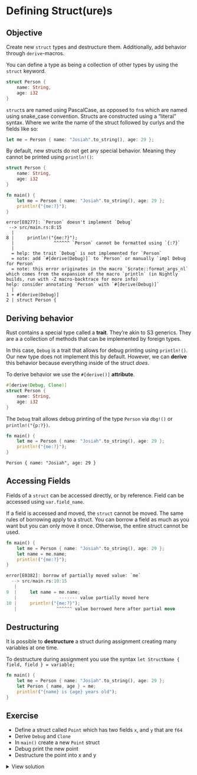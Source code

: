 # Defining Struct(ure)s

::: callout-tip
## Objective

Create new `struct` types and destructure them. Additionally, add behavior through `derive`-macros.
:::

You can define a type as being a collection of other types by using the `struct` keyword.


```rust
struct Person {
    name: String,
    age: i32
}
```

`struct`s are named using PascalCase, as opposed to `fn`s which are named using snake_case convention. Structs are constructed using a "literal" syntax. Where we write the name of the struct followed by curlys and the fields like so:

```rust
let me = Person { name: "Josiah".to_string(), age: 29 };
```

By default, new structs do not get any special behavior. Meaning they cannot be printed using `println!()`:

```rust
struct Person {
    name: String,
    age: i32
}

fn main() {
    let me = Person { name: "Josiah".to_string(), age: 29 };
    println!("{me:?}");
}
```
```
error[E0277]: `Person` doesn't implement `Debug`
 --> src/main.rs:8:15
  |
8 |     println!("{me:?}");
  |               ^^^^^^ `Person` cannot be formatted using `{:?}`
  |
  = help: the trait `Debug` is not implemented for `Person`
  = note: add `#[derive(Debug)]` to `Person` or manually `impl Debug for Person`
  = note: this error originates in the macro `$crate::format_args_nl` which comes from the expansion of the macro `println` (in Nightly builds, run with -Z macro-backtrace for more info)
help: consider annotating `Person` with `#[derive(Debug)]`
  |
1 + #[derive(Debug)]
2 | struct Person {
```

## Deriving behavior

Rust contains a special type called a **trait**. They're akin to S3 generics. They are a a collection of methods that can be implemented by foreign types.

In this case, `Debug` is a trait that allows for debug printing using `println!()`. Our new type does not implement this by default. However, we can **derive** this behavior because everything inside of the struct _does_.

To derive behavior we use the `#[derive()]` **attribute**.

```rust
#[derive(Debug, Clone)]
struct Person {
    name: String,
    age: i32
}
```

The `Debug` trait allows debug printing of the type `Person` via `dbg!()` or `println!("{p:?})`.

```rust
fn main() {
    let me = Person { name: "Josiah".to_string(), age: 29 };
    println!("{me:?}");
}
```
```
Person { name: "Josiah", age: 29 }
```

## Accessing Fields

Fields of a `struct` can be accessed directly, or by reference. Field can be accessed using `var.field_name`.

If a field is accessed and moved, the `struct` cannot be moved. The same rules of borrowing apply to a struct. You can borrow a field as much as you want but you can only move it once. Otherwise, the entire struct cannot be used.

```rust
fn main() {
    let me = Person { name: "Josiah".to_string(), age: 29 };
    let name = me.name;
    println!("{me:?}");
}
```
```rust
error[E0382]: borrow of partially moved value: `me`
  --> src/main.rs:10:15
   |
9  |     let name = me.name;
   |                ------- value partially moved here
10 |     println!("{me:?}");
   |               ^^^^^^ value borrowed here after partial move
```


## Destructuring

It is possible to **destructure** a struct during assignment creating many variables at one time.

To destructure during assignment you use the syntax `let StructName { field, field } = variable;`

```rust
fn main() {
    let me = Person { name: "Josiah".to_string(), age: 29 };
    let Person { name, age } = me;
    println!("{name} is {age} years old");
}
```

## Exercise

- Define a struct called `Point` which has two fields `x`, and `y` that are `f64`
- Derive `Debug` and `Clone`
- In `main()` create a new `Point` struct
- Debug print the new point
- Destructure the point into x and y


<details>
    <summary>View solution</summary>

```rust
#[derive(Debug, Clone)]
struct Point {
    x: f64,
    y: f64
}

fn main() {
    let point = Point { x: 3.0, y: 0.14 };
    println!("The point is {:?}");
    let Point { x, y } = point;
}
```
</details>
